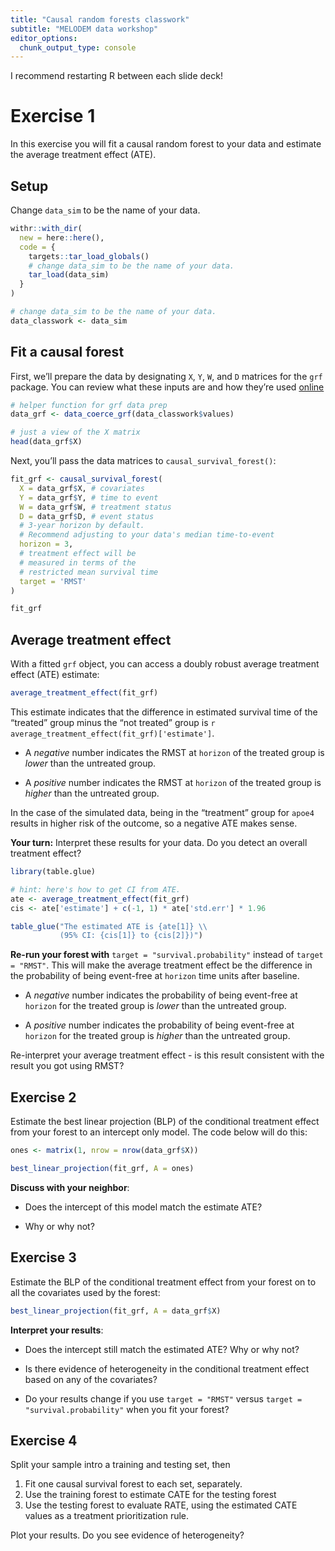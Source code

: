 ```yaml
---
title: "Causal random forests classwork"
subtitle: "MELODEM data workshop"
editor_options: 
  chunk_output_type: console
---
```

I recommend restarting R between each slide deck!

# Exercise 1

In this exercise you will fit a causal random forest to your data and estimate the average treatment effect (ATE).

## Setup

Change `data_sim` to be the name of your data.

```r

withr::with_dir(
  new = here::here(),
  code = {
    targets::tar_load_globals()
    # change data_sim to be the name of your data.
    tar_load(data_sim)
  }
)

# change data_sim to be the name of your data.
data_classwork <- data_sim

```

## Fit a causal forest

First, we'll prepare the data by designating `X`, `Y`, `W`, and `D` matrices for the `grf` package. You can review what these inputs are and how they're used  [online](https://grf-labs.github.io/grf/reference/causal_forest.html#arguments) 

```r

# helper function for grf data prep 
data_grf <- data_coerce_grf(data_classwork$values)

# just a view of the X matrix
head(data_grf$X)

```


Next, you'll pass the data matrices to `causal_survival_forest()`:

```r

fit_grf <- causal_survival_forest(
  X = data_grf$X, # covariates
  Y = data_grf$Y, # time to event
  W = data_grf$W, # treatment status
  D = data_grf$D, # event status
  # 3-year horizon by default. 
  # Recommend adjusting to your data's median time-to-event
  horizon = 3, 
  # treatment effect will be
  # measured in terms of the
  # restricted mean survival time
  target = 'RMST' 
)

fit_grf

```

## Average treatment effect

With a fitted `grf` object, you can access a doubly robust average treatment effect (ATE) estimate:

```r

average_treatment_effect(fit_grf)

```

This estimate indicates that the difference in estimated survival time of the "treated" group minus the "not treated" group is `r average_treatment_effect(fit_grf)['estimate']`.

- A *negative* number indicates the RMST at `horizon` of the treated group is *lower* than the untreated group.

- A *positive* number indicates the RMST at `horizon` of the treated group is *higher* than the untreated group.

In the case of the simulated data, being in the "treatment" group for `apoe4` results in higher risk of the outcome, so a negative ATE makes sense.

**Your turn:** Interpret these results for your data. Do you detect an overall treatment effect?

```r

library(table.glue)

# hint: here's how to get CI from ATE.
ate <- average_treatment_effect(fit_grf)
cis <- ate['estimate'] + c(-1, 1) * ate['std.err'] * 1.96

table_glue("The estimated ATE is {ate[1]} \\
           (95% CI: {cis[1]} to {cis[2]})")

```

**Re-run your forest with** `target = "survival.probability"` instead of `target = "RMST"`. This will make the average treatment effect be the difference in the probability of being event-free at `horizon` time units after baseline. 

- A *negative* number indicates the probability of being event-free at `horizon` for the treated group is *lower* than the untreated group.

- A *positive* number indicates the probability of being event-free at `horizon` for the treated group is *higher* than the untreated group.

Re-interpret your average treatment effect - is this result consistent with the result you got using RMST?

## Exercise 2

Estimate the best linear projection (BLP) of the conditional treatment effect from your forest to an intercept only model. The code below will do this:

```r

ones <- matrix(1, nrow = nrow(data_grf$X))

best_linear_projection(fit_grf, A = ones)

```

**Discuss with your neighbor**: 

- Does the intercept of this model match the estimate ATE? 

- Why or why not?

## Exercise 3

Estimate the BLP of the conditional treatment effect from your forest on to all the covariates used by the forest:

```r

best_linear_projection(fit_grf, A = data_grf$X)

```

**Interpret your results**:

- Does the intercept still match the estimated ATE? Why or why not?

- Is there evidence of heterogeneity in the conditional treatment effect based on any of the covariates?

- Do your results change if you use `target = "RMST"` versus `target = "survival.probability"` when you fit your forest?

## Exercise 4

Split your sample intro a training and testing set, then

1. Fit one causal survival forest to each set, separately.
1. Use the training forest to estimate CATE for the testing forest
1. Use the testing forest to evaluate RATE, using the estimated CATE values as a treatment prioritization rule.

Plot your results. Do you see evidence of heterogeneity?


